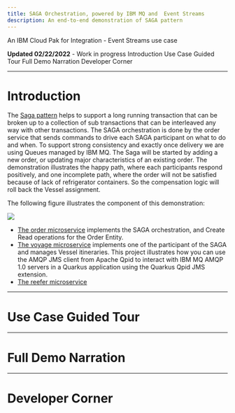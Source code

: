 ```yaml
---
title: SAGA Orchestration, powered by IBM MQ and  Event Streams
description: An end-to-end demonstration of SAGA pattern
---
```


An IBM Cloud Pak for Integration - Event Streams use case

<InlineNotification kind="warning">
<strong>Updated 02/22/2022</strong> - Work in progress
</InlineNotification>

<AnchorLinks>
  <AnchorLink>Introduction</AnchorLink>
  <AnchorLink>Use Case Guided Tour</AnchorLink>
  <AnchorLink>Full Demo Narration</AnchorLink>
  <AnchorLink>Developer Corner</AnchorLink>
 </AnchorLinks>

----

# Introduction 

The [Saga pattern](/patterns/saga) helps to support a long running transaction that can be broken up to a collection of sub transactions that 
can be interleaved any way with other transactions. The SAGA orchestration is done by the order service that sends commands to drive each SAGA 
participant on what to do and when. To support strong consistency and exactly once delivery we are using Queues managed by IBM MQ.
The Saga will be started by adding a new order, or updating major characteristics of an existing order. 
The demonstration illustrates the happy path, where each participants respond positively, and one incomplete path, where the order will not 
be satisfied because of lack of refrigerator containers. So the compensation logic will roll back the Vessel assignment.

The following figure illustrates the component of this demonstration:

![](./images/saga-orchestrate.png)

* [The order microservice](https://github.com/ibm-cloud-architecture/eda-kc-order-cmd-mq) implements the SAGA orchestration, and Create Read operations for the Order Entity.
* [The voyage microservice](https://github.com/ibm-cloud-architecture/eda-kc-voyage-ms-mq) implements one of the participant of the SAGA and manages Vessel itineraries. 
This project illustrates how you can use the AMQP JMS client from Apache Qpid to interact with IBM MQ AMQP 1.0 servers in a Quarkus application using the Quarkus Qpid JMS extension.
* [The reefer microservice]()

---

# Use Case Guided Tour


---

# Full Demo Narration


---

# Developer Corner

